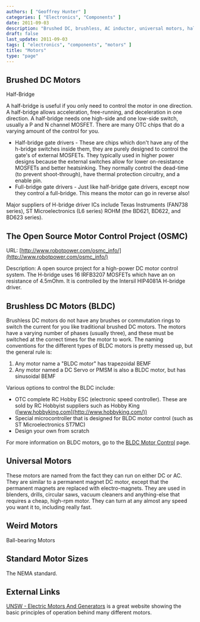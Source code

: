 ```yaml
---
authors: [ "Geoffrey Hunter" ]
categories: [ "Electronics", "Components" ]
date: 2011-09-03
description: "Brushed DC, brushless, AC inductor, universal motors, half-bridge/full-bridge driver circuits and more info on electrical motors."
draft: false
last_update: 2011-09-03
tags: [ "electronics", "components", "motors" ]
title: "Motors"
type: "page"
---
```


## Brushed DC Motors

Half-Bridge

A half-bridge is useful if you only need to control the motor in one direction. A half-bridge allows acceleration, free-running, and deceleration in one direction. A half-bridge needs one high-side and one low-side switch, usually a P and N channel MOSFET. There are many OTC chips that do a varying amount of the control for you.

* Half-bridge gate drivers - These are chips which don't have any of the h-bridge switches inside them, they are purely designed to control the gate's of external MOSFETs. They typically used in higher power designs because the external switches allow for lower on-resistance MOSFETs and better heatsinking. They normally control the dead-time (to prevent shoot-through), have thermal protection circuitry, and a enable pin.
* Full-bridge gate drivers - Just like half-bridge gate drivers, except now they control a full-bridge. This means the motor can go in reverse also!

Major suppliers of H-bridge driver ICs include Texas Instruments (FAN738 series), ST Microelectronics (L6 series) ROHM (the BD621, BD622, and BD623 series).

## The Open Source Motor Control Project (OSMC)  

URL: [http://www.robotpower.com/osmc_info/](http://www.robotpower.com/osmc_info/)  

Description: A open source project for a high-power DC motor control system. The H-bridge uses 16 IRFB3207 MOSFETs which have an on resistance of 4.5mOhm. It is controlled by the Intersil HIP4081A H-bridge driver.

## Brushless DC Motors (BLDC)

Brushless DC motors do not have any brushes or commutation rings to switch the current for you like traditional brushed DC motors. The motors have a varying number of phases (usually three), and these must be switched at the correct times for the motor to work. The naming conventions for the different types of BLDC motors is pretty messed up, but the general rule is:

1. Any motor name a "BLDC motor" has trapezoidal BEMF
2. Any motor named a DC Servo or PMSM is also a BLDC motor, but has sinusoidal BEMF

Various options to control the BLDC include:

* OTC complete RC Hobby ESC (electronic speed controller). These are sold by RC Hobbyist suppliers such as Hobby King ([www.hobbyking.com](http://www.hobbyking.com/))
* Special microcontroller that is designed for BLDC motor control (such as ST Microelectronics ST7MC)
* Design your own from scratch

For more information on BLDC motors, go to the [BLDC Motor Control](/electronics/circuit-design/bldc-motor-control) page.

## Universal Motors

These motors are named from the fact they can run on either DC or AC. They are similar to a permanent magnet DC motor, except that the permanent magnets are replaced with electro-magnets. They are used in blenders, drills, circular saws, vacuum cleaners and anything-else that requires a cheap, high-rpm motor. They can turn at any almost any speed you want it to, including really fast.

## Weird Motors

Ball-bearing Motors

## Standard Motor Sizes

The NEMA standard.

## External Links

[UNSW - Electric Motors And Generators](http://www.animations.physics.unsw.edu.au/jw/electricmotors.html) is a great website showing the basic principles of operation behind many different motors.
